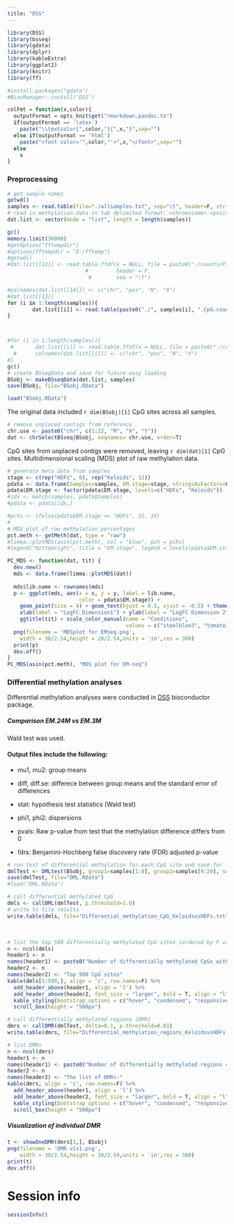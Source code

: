 ```yaml
---
title: "DSS"
---
```


```r
library(DSS)
library(bsseq)
library(gdata)
library(dplyr)
library(kableExtra)
library(ggplot2)
library(knitr)
library(ff)

#install.packages("gdata")
#BiocManager::install("DSS")
```

```r
colFmt = function(x,color){
  outputFormat = opts_knit$get("rmarkdown.pandoc.to")
  if(outputFormat == 'latex')
    paste("\\textcolor{",color,"}{",x,"}",sep="")
  else if(outputFormat == 'html')
    paste("<font color='",color,"'>",x,"</font>",sep="")
  else
    x
}
```

### Preprocessing

```r
# get sample names
getwd()
samples <- read.table(file="./allsamples.txt", sep="\t", header=F, stringsAsFactors=F)$V1
# read in methylation data in tab delimited format: <chromosome> <position> <count total> <count methylated>
dat.list <- vector(mode = "list", length = length(samples))
```

```r
gc()
memory.limit(36000)
#getOption("fftempdir")
#options(fftempdir = "D:/fftemp")
#getwd()
#dat.list[[12]] <- read.table.ffdf(x = NULL, file = paste0("./counts/P16-1.CpG.counts.txt"), 
                         #         header = F,
                          #        sep = "\t")

#colnames(dat.list[[14]]) <- c("chr", "pos", "N", "X")
#dat.list[[13]]
for (i in 1:length(samples)){
        dat.list[[i]] <- read.table(paste0("./", samples[i], ".CpG.counts.txt"), header=F, col.names=c("chr", "pos", "N", "X"))
}



#for (i in 1:length(samples)){
 #       dat.list[[i]] <- read.table.ffdf(x = NULL, file = paste0("./counts/", samples[i], ".CpG.counts.txt"), header=F, sep = "\t")
  #      colnames(dat.list[[i]]) <- c("chr", "pos", "N", "X")
#}
gc()
# create BSseqData and save for future easy loading
BSobj <- makeBSseqData(dat.list, samples)
save(BSobj, file="BSobj.RData")

```

```r
load("BSobj.RData")
```

The original data included `r dim(BSobj)[1]` CpG sites across all samples.


```r
# remove unplaced contigs from reference
chr.use <- paste0("chr", c(1:22, "M", "X", "Y"))
dat <- chrSelectBSseq(BSobj, seqnames= chr.use, order=T)
```

CpG sites from unplaced contigs were removed, leaving `r dim(dat)[1]` CpG sites.
Multidimensional scaling (MDS) plot of raw methylation data.
```r
# generate meta data from samples
stage <- c(rep("HDFs", 8), rep("Keloids", 12))
pdata <- data.frame(Samples=samples, EM.stage=stage, stringsAsFactors=F)
pdata$EM.stage <- factor(pdata$EM.stage, levels=c("HDFs", "Keloids"))
#idx <- match(samples, pdata$Samples)
#pdata <- pdata[idx,]

#pchs <- ifelse(pdata$EM.stage == "HDFs", 15, 16)
#
# MDS plot of raw methylation percentages
pct.meth <- getMeth(dat, type = "raw")
#limma::plotMDS(asin(pct.meth), col = "blue", pch = pchs)
#legend("bottomright", title = "EM.stage", legend = levels(pdata$EM.stage), pch = unique(pchs), text.font = 0.8)

PC_MDS <- function(dat, tit) {
  dev.new()
  mds <- data.frame(limma::plotMDS(dat))
  
  mds$lib.name <- rownames(mds)
  p <- ggplot(mds, aes(x = x, y = y, label = lib.name,
                       color = pdata$EM.stage)) +
    geom_point(size = 4) + geom_text(hjust = 0.5, vjust = -0.5) + theme_bw() +
    xlab(label = "LogFC Dimension1") + ylab(label = "LogFC Dimension 2") +
    ggtitle(tit) + scale_color_manual(name = "Conditions", 
                                      values = c("steelblue3", "tomato3"))
  png(filename = 'MDSplot for EMseq.png',
    width = 30/2.54,height = 20/2.54,units = 'in',res = 300)
  print(p)
  dev.off()
}
PC_MDS(asin(pct.meth), "MDS plot for EM-seq")

```


### Differential methylation analyses
Differential methylation analyses were conducted in [DSS](https://www.bioconductor.org/packages/release/bioc/manuals/DSS/man/DSS.pdf) bioconductor package.

##### Comparison EM.24M vs EM.3M
Wald test was used.

#### Output files include the following:

* mu1, mu2: group means

* diff, diff.se: differece between group means and the standard error of differences

* stat: hypothesis test statistics (Wald test)

* phi1, phi2: dispersions

* pvals: Raw p-value from test that the methylation difference differs from 0

* fdrs: Benjamini-Hochberg false discovery rate (FDR) adjusted p-value

```r
# run test of differential methylation for each CpG site and save for future easy loading
dmlTest <- DMLtest(BSobj, group1=samples[1:8], group2=samples[9:20], smoothing=TRUE)
save(dmlTest, file="DML.RData")
#load("DML.RData")

# call differential methylated CpG
dmls <- callDML(dmlTest, p.threshold=1.0)
# write to file results
write.table(dmls, file="Differential_methylation_CpG_KeloidsvsHDFs.txt", sep="\t", col.names=T, row.names=F, quote=F)

```

<br>


```r
# list the top 500 differentially methylated CpG sites (ordered by P values)
n <- ncol(dmls)
header1 <- n
names(header1) <- paste0("Number of differentially methylated CpGs with FDR adjusted P < 0.05 = ", length(which(dmls$fdr < 0.05)))
header2 <- n
names(header2) <- "Top 500 CpG sites"
kable(dmls[1:500,], align = 'c', row.names=F) %>%
  add_header_above(header1, align = 'l') %>%
  add_header_above(header2, font_size = "larger", bold = T, align = "l") %>%
  kable_styling(bootstrap_options = c("hover", "condensed", "responsive"), full_width = T) %>%
  scroll_box(height = "500px")
```

```r
# call differentially methylated regions (DMR)
dmrs <- callDMR(dmlTest, delta=0.1, p.threshold=0.01)
write.table(dmrs, file="Differential_methylation_regions_KeloidsvsHDFs.txt", sep="\t", col.names=T, row.names=F, quote=F)
```

```r
# list DMRs
n <- ncol(dmrs)
header1 <- n
names(header1) <- paste0("Number of differentially methylated regions = ", nrow(dmrs))
header2 <- n
names(header2) <- "The list of DMRs:"
kable(dmrs, align = 'c', row.names=F) %>%
  add_header_above(header1, align = 'l') %>%
  add_header_above(header2, font_size = "larger", bold = T, align = "l") %>%
  kable_styling(bootstrap_options = c("hover", "condensed", "responsive"), full_width = T) %>%
  scroll_box(height = "500px")
```

##### Visualization of individual DMR

```r
t <- showOneDMR(dmrs[1,], BSobj)
png(filename = 'DMR vis1.png',
    width = 30/2.54,height = 20/2.54,units = 'in',res = 300)
print(t)
dev.off()

```



# Session info {.unnumbered}

```r
sessionInfo()
```

